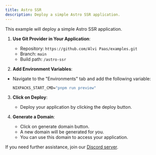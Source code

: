 ```yaml
---
title: Astro SSR
description: Deploy a simple Astro SSR application.
---
```


This example will deploy a simple Astro SSR application.

1. **Use Git Provider in Your Application**:

   - Repository: `https://github.com/Alvi Paas/examples.git`
   - Branch: `main`
   - Build path: `/astro-ssr`

2. **Add Environment Variables**:

- Navigate to the "Environments" tab and add the following variable:
  ```cmd
  NIXPACKS_START_CMD="pnpm run preview"
  ```

3. **Click on Deploy**:

   - Deploy your application by clicking the deploy button.

4. **Generate a Domain**:
   - Click on generate domain button.
   - A new domain will be generated for you.
   - You can use this domain to access your application.

If you need further assistance, join our [Discord server](https://discord.com/invite/2tBnJ3jDJc).
